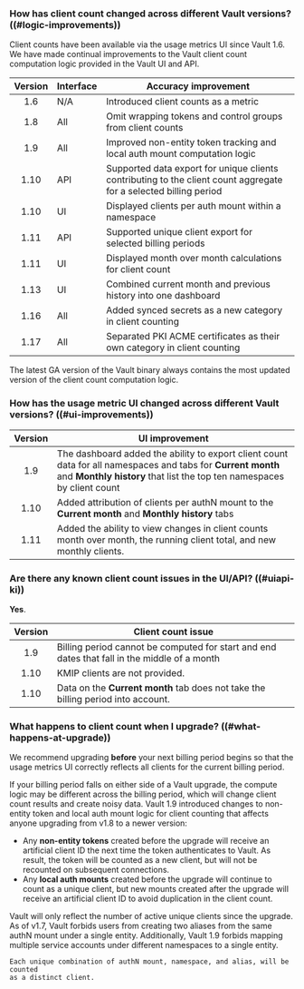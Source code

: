 ### How has client count changed across different Vault versions? ((#logic-improvements))

Client counts have been available via the usage metrics UI since Vault 1.6. We
have made continual improvements to the Vault client count computation logic
provided in the Vault UI and API.

| Version | Interface | Accuracy improvement
| :-----: | --------- | --------------------
| 1.6     | N/A       | Introduced client counts as a metric
| 1.8     | All       | Omit wrapping tokens and control groups from client counts
| 1.9     | All       | Improved non-entity token tracking and local auth mount computation logic
| 1.10    | API       | Supported data export for unique clients contributing to the client count aggregate for a selected billing period
| 1.10    | UI        | Displayed clients per auth mount within a namespace
| 1.11    | API       | Supported unique client export for selected billing periods
| 1.11    | UI        | Displayed month over month calculations for client count
| 1.13    | UI        | Combined current month and previous history into one dashboard
| 1.16    | All       | Added synced secrets as a new category in client counting
| 1.17    | All       | Separated PKI ACME certificates as their own category in client counting

The latest GA version of the Vault binary always contains the most updated
version of the client count computation logic.

### How has the usage metric UI changed across different Vault versions? ((#ui-improvements))

| Version | UI improvement
| :-----: | -----------------------------
| 1.9     | The dashboard added the ability to export client count data for all namespaces and tabs for **Current month** and **Monthly history** that list the top ten namespaces by client count
| 1.10    | Added attribution of clients per authN mount to the **Current month** and **Monthly history** tabs
| 1.11    | Added the ability to view changes in client counts month over month, the running client total, and new monthly clients.

### Are there any known client count issues in the UI/API? ((#uiapi-ki))

**Yes**.

| Version | Client count issue
| :-----: | -----------------------------
| 1.9     | Billing period cannot be computed for start and end dates that fall in the middle of a month
| 1.10    | KMIP clients are not provided.
| 1.10    | Data on the **Current month** tab does not take the billing period into account.

### What happens to client count when I upgrade? ((#what-happens-at-upgrade))

We recommend upgrading **before** your next billing period begins so that the
usage metrics UI correctly reflects all clients for the current billing period.

<Warning heading="Time your upgrade appropriately">
  If your billing period falls on either side of a Vault upgrade, the compute
  logic may be different across the billing period, which will change client
  count results and create noisy data.
</Warning>

<Tabs>
  <Tab heading="Upgrading from Vault 1.8">
    Vault 1.9 introduced changes to non-entity token and local auth mount logic
    for client counting that affects anyone upgrading from v1.8 to a newer
    version:
    <ul>
      <li>
        Any <b>non-entity tokens</b> created before the upgrade will receive an
        artificial client ID the next time the token authenticates to Vault. As
        result, the token will be counted as a new client, but will not be
        recounted on subsequent connections.
      </li>
      <li>
        Any <b>local auth mounts</b> created before the upgrade will continue to
        count as a unique client, but new mounts created after the upgrade will
        receive an artificial client ID to avoid duplication in the client count.
      </li>
    </ul>
  </Tab>

  <Tab heading="Upgrading from Vault 1.6">
    Vault will only reflect the number of active unique clients since the upgrade.
    As of v1.7, Vault forbids users from creating two aliases from the same authN
    mount under a single entity. Additionally, Vault 1.9 forbids mapping multiple
    service accounts under different namespaces to a single entity.

    Each unique combination of authN mount, namespace, and alias, will be counted
    as a distinct client.
  </Tab>
</Tabs>
